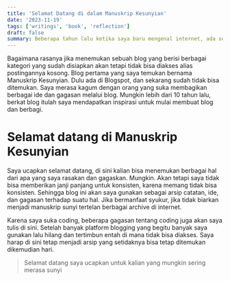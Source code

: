 ```yaml
---
title: 'Selamat Datang di dalam Manuskrip Kesunyian'
date: '2023-11-19'
tags: ['writings', 'book', 'reflection']
draft: false
summary: Beberapa tahun lalu ketika saya baru mengenal internet, ada sebuah blog yang bernama Manuskrip Kesunyian. Berisi ebook-ebook menarik dan beberapa postingan. Namun sayang sekarang sudah tidak bisa ditemukan.
---
```


Bagaimana rasanya jika menemukan sebuah blog yang berisi berbagai kategori yang sudah disiapkan akan tetapi tidak bisa diakses alias postingannya kosong. Blog pertama yang saya temukan bernama Manuskrip Kesunyian. Dulu ada di Blogspot, dan sekarang sudah tidak bisa ditemukan. Saya merasa kagum dengan orang yang suka membagikan berbagai ide dan gagasan melalui blog. Mungkin lebih dari 10 tahun lalu, berkat blog itulah saya mendapatkan inspirasi untuk mulai membuat blog dan berbagi.

# Selamat datang di Manuskrip Kesunyian

Saya ucapkan selamat datang, di sini kalian bisa menemukan berbagai hal dari apa yang saya rasakan dan gagaskan. Mungkin. Akan tetapi saya tidak bisa memberikan janji panjang untuk konsisten, karena memang tidak bisa konsisten. Sehingga blog ini akan saya gunakan sebagai arsip catatan, ide, dan gagasan terhadap suatu hal. Jika bermanfaat syukur, jika tidak biarkan menjadi manuskrip sunyi tertelan berbagai archive di internet.

Karena saya suka coding, beberapa gagasan tentang coding juga akan saya tulis di sini. Setelah banyak platform blogging yang begitu banyak saya gunakan lalu hilang dan tertimbun entah di mana tidak bisa diakses. Saya harap di sini tetap menjadi arsip yang setidaknya bisa tetap ditemukan dikemudian hari.

> Selamat datang saya ucapkan untuk kalian yang mungkin sering merasa sunyi